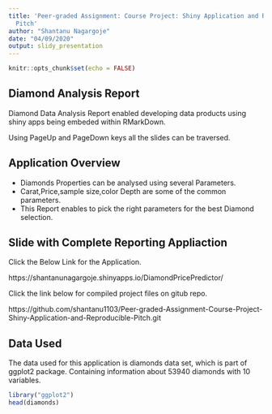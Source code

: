 ---
title: 'Peer-graded Assignment: Course Project: Shiny Application and Reproducible
  Pitch'
author: "Shantanu Nagargoje"
date: "04/09/2020"
output: slidy_presentation
---
```{r setup, include=FALSE}
knitr::opts_chunk$set(echo = FALSE)
```

## Diamond Analysis Report

Diamond Data Analysis Report enabled developing data products using shiny apps being embeded within RMarkDown.

Using PageUp and PageDown keys all the slides can be traversed.

## Application Overview

- Diamonds Properties can be analysed using several Parameters.
- Carat,Price,sample size,color Depth are some of the common parameters.
- This Report enables to pick the right parameters for the best Diamond selection.


## Slide with Complete Reporting Appliaction

Click the Below Link for the Application.

https://shantanunagargoje.shinyapps.io/DiamondPricePredictor/

Click the link below for compiled project files on gitub repo.

https://github.com/shantanu1103/Peer-graded-Assignment-Course-Project-Shiny-Application-and-Reproducible-Pitch.git

## Data Used
The data used for this application is diamonds data set, which is part of ggplot2 package. Containing information about 53940 diamonds with 10 variables.

```{r, echo=TRUE}
library("ggplot2")
head(diamonds)
```


